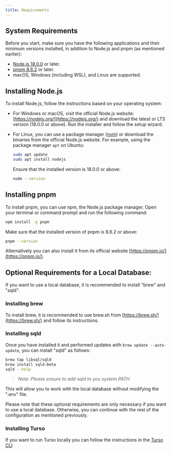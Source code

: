```yaml
---
title: Requirements
---
```


## System Requirements

Before you start, make sure you have the following applications and their
minimum versions installed, in addition to Node.js and pnpm (as mentioned
earlier):

- [Node.js 18.0.0](https://nodejs.org/) or later.
- [pnpm 8.6.2](https://pnpm.io/) or later.
- macOS, Windows (including WSL), and Linux are supported.

## Installing Node.js

To install Node.js, follow the instructions based on your operating system:

- For Windows or macOS, visit the official Node.js website:
  [https://nodejs.org/](https://nodejs.org/) and download the latest or LTS
  version (18.0.0 or above). Run the installer and follow the setup wizard.

- For Linux, you can use a package manager
  ([nvm](https://github.com/nvm-sh/nvm.git/)) or download the binaries from the
  official Node.js website. For example, using the package manager `apt` on
  Ubuntu:

  ```bash
  sudo apt update
  sudo apt install nodejs
  ```

  Ensure that the installed version is 18.0.0 or above:

  ```bash
  node --version
  ```

## Installing pnpm

To install pnpm, you can use npm, the Node.js package manager. Open your
terminal or command prompt and run the following command:

```bash
npm install -g pnpm
```

Make sure that the installed version of pnpm is 8.6.2 or above:

```bash
pnpm --version
```

Alternatively you can also install it from its official website
[https://pnpm.io/](https://pnpm.io/).

## **Optional Requirements for a Local Database:**

If you want to use a local database, it is recommended to install "brew" and
"sqld".

### Installing brew

To install brew, it is recommended to use brew.sh from
[https://brew.sh/](https://brew.sh/) and follow its instructions.

### Installing sqld

Once you have installed it and performed updates with
`brew update --auto-update`, you can install "sqld" as follows:

```bash
brew tap libsql/sqld
brew install sqld-beta
sqld --help
```

> _Note: Please ensure to add sqld to you system PATH_

This will allow you to work with the local database without modifying the ".env"
file.

Please note that these optional requirements are only necessary if you want to
use a local database. Otherwise, you can continue with the rest of the
configuration as mentioned previously.

### Installing Turso

If you want to run Turso locally you can follow the instructions in the
[Turso CLI](https://docs.turso.tech/reference/turso-cli)
